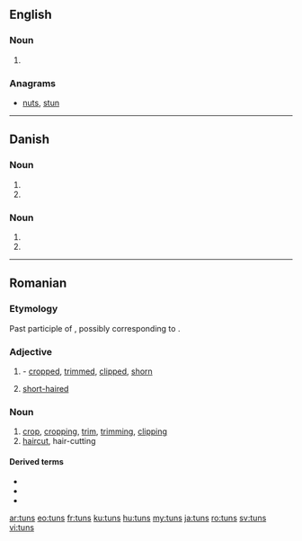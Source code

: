 ==English==

===Noun===
{{head|en|noun plural form}}

# {{plural of|tun|lang=en}}

===Anagrams===
* [[nuts#English|nuts]], [[stun#English|stun]]

----

==Danish==

===Noun===
{{head|da|noun form|g=n}}

# {{genitive singular indefinite of|tun|lang=da}}
# {{genitive plural indefinite of|tun|lang=da}}

===Noun===
{{head|da|noun form|g=c}}

# {{genitive singular indefinite of|tun|lang=da}}
# {{genitive plural indefinite of|tun|lang=da}}

----

==Romanian==

===Etymology===
Past participle of {{m|ro|tunde}}, possibly corresponding to {{etyl|la|rup}} {{m|la|tōnsus}}.

===Adjective===
{{head|ro|adjective}}

# {{past participle of|tunde|lang=ro}}- [[cropped]], [[trimmed]], [[clipped]], [[shorn]]
# [[short-haired]]

===Noun===
{{ro-noun|n|tunsuri}}

# [[crop]], [[cropping]], [[trim]], [[trimming]], [[clipping]]
# [[haircut]], hair-cutting

====Derived terms====
* {{l|ro|tunsoare}}
* {{l|ro|tunsură}}
* {{l|ro|tuns scurt}}

[[ar:tuns]]
[[eo:tuns]]
[[fr:tuns]]
[[ku:tuns]]
[[hu:tuns]]
[[my:tuns]]
[[ja:tuns]]
[[ro:tuns]]
[[sv:tuns]]
[[vi:tuns]]
